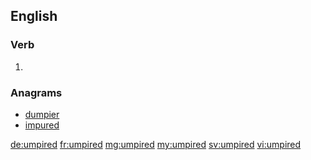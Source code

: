 ==English==

===Verb===
{{head|en|verb form}}

# {{en-past of|umpire}}

===Anagrams===
* [[dumpier#English|dumpier]]
* [[impured#English|impured]]

[[de:umpired]]
[[fr:umpired]]
[[mg:umpired]]
[[my:umpired]]
[[sv:umpired]]
[[vi:umpired]]